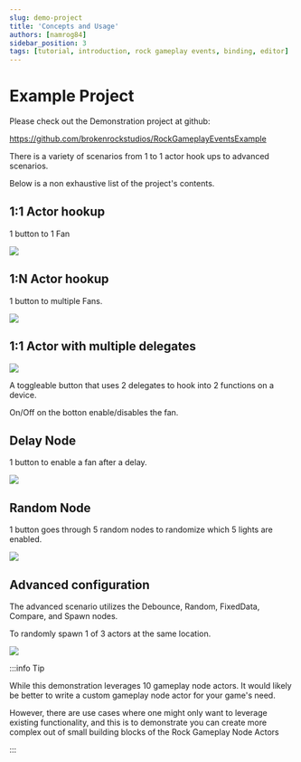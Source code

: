 ---
slug: demo-project
title: 'Concepts and Usage'
authors: [namrog84]
sidebar_position: 3
tags: [tutorial, introduction, rock gameplay events, binding, editor]
---



#  Example Project

Please check out the Demonstration project at github:

https://github.com/brokenrockstudios/RockGameplayEventsExample


There is a variety of scenarios from 1 to 1 actor hook ups to advanced scenarios.

Below is a non exhaustive list of the project's contents.


## 1:1 Actor hookup

1 button to 1 Fan

![](./img/11fan.png)

## 1:N Actor hookup

1 button to multiple Fans.


![](./img/1manyfan.png)


## 1:1 Actor with multiple delegates


![](./img/multipledelegate.png)


A toggleable button that uses 2 delegates to hook into 2 functions on a device.

On/Off on the botton enable/disables the fan.


## Delay Node

1 button to enable a fan after a delay.

![](./img/delay.png)

## Random Node

1 button goes through 5 random nodes to randomize which 5 lights are enabled.


![](./img/random.png)

## Advanced configuration

The advanced scenario utilizes the Debounce, Random, FixedData, Compare, and Spawn nodes.

To randomly spawn 1 of 3 actors at the same location.


![](./img/advanced.png)

:::info Tip

While this demonstration leverages 10 gameplay node actors. It would likely be better to write a custom gameplay node actor for your game's need.

However, there are use cases where one might only want to leverage existing functionality, and this is to demonstrate you can create more complex out of small building blocks of the Rock Gameplay Node Actors

:::









